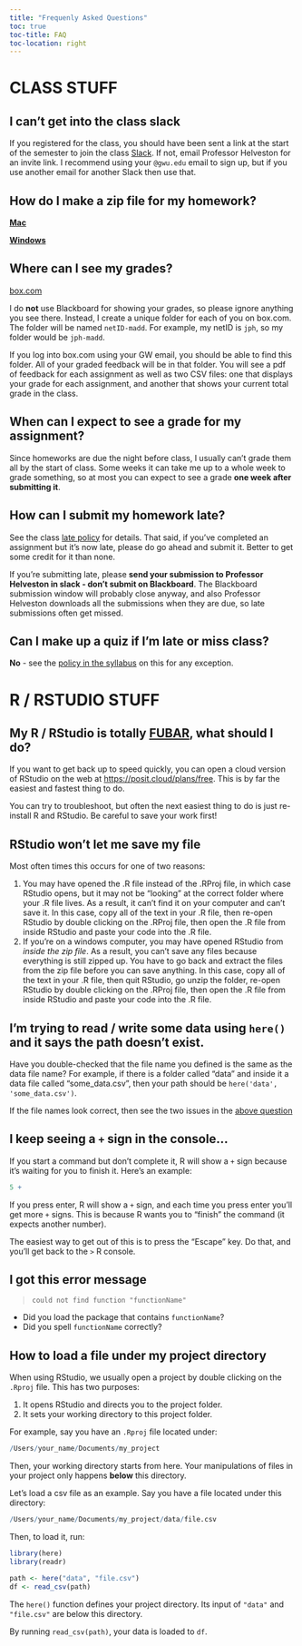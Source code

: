 ```yaml
---
title: "Frequenly Asked Questions"
toc: true
toc-title: FAQ
toc-location: right
---
```


# CLASS STUFF

## I can't get into the class slack

If you registered for the class, you should have been sent a link at the start of the semester to join the class [Slack]({{< var slack >}}). If not, email Professor Helveston for an invite link. I recommend using your `@gwu.edu` email to sign up, but if you use another email for another Slack then use that.

## How do I make a zip file for my homework?

[**Mac**](https://www.youtube.com/watch?v=62tw3wZvQxs&t=23s)

[**Windows**](https://youtu.be/E5qBvtxmBC4?si=Rekeo5C4RHTQd87G&t=30)

## Where can I see my grades?

[box.com](https://box.com/)

I do **not** use Blackboard for showing your grades, so please ignore anything you see there. Instead, I create a unique folder for each of you on box.com. The folder will be named `netID-madd`. For example, my netID is `jph`, so my folder would be `jph-madd`.

If you log into box.com using your GW email, you should be able to find this folder. All of your graded feedback will be in that folder. You will see a pdf of feedback for each assignment as well as two CSV files: one that displays your grade for each assignment, and another that shows your current total grade in the class.

## When can I expect to see a grade for my assignment?

Since homeworks are due the night before class, I usually can't grade them all by the start of class. Some weeks it can take me up to a whole week to grade something, so at most you can expect to see a grade **one week after submitting it**.

## How can I submit my homework late?

See the class [late policy](/syllabus.html#late-policy) for details. That said, if you've completed an assignment but it's now late, please do go ahead and submit it. Better to get some credit for it than none.

If you're submitting late, please **send your submission to Professor Helveston in slack - don't submit on Blackboard**. The Blackboard submission window will probably close anyway, and also Professor Helveston downloads all the submissions when they are due, so late submissions often get missed.

## Can I make up a quiz if I'm late or miss class?

**No** - see the [policy in the syllabus](syllabus.html#quizzes) on this for any exception.

# R / RSTUDIO STUFF

## My R / RStudio is totally [FUBAR](https://en.wikipedia.org/wiki/List_of_military_slang_terms#FUBAR), what should I do? 

If you want to get back up to speed quickly, you can open a cloud version of RStudio on the web at [https://posit.cloud/plans/free](https://posit.cloud/plans/free). This is by far the easiest and fastest thing to do. 

You can try to troubleshoot, but often the next easiest thing to do is just re-install R and RStudio. Be careful to save your work first!

## RStudio won't let me save my file

Most often times this occurs for one of two reasons:

1. You may have opened the .R file instead of the .RProj file, in which case RStudio opens, but it may not be "looking" at the correct folder where your .R file lives. As a result, it can't find it on your computer and can't save it. In this case, copy all of the text in your .R file, then re-open RStudio by double clicking on the .RProj file, then open the .R file from inside RStudio and paste your code into the .R file.
2. If you're on a windows computer, you may have opened RStudio from _inside the zip file_. As a result, you can't save any files because everything is still zipped up. You have to go back and extract the files from the zip file before you can save anything. In this case, copy all of the text in your .R file, then quit RStudio, go unzip the folder, re-open RStudio by double clicking on the .RProj file, then open the .R file from inside RStudio and paste your code into the .R file.

## I'm trying to read / write some data using `here()` and it says the path doesn't exist.

Have you double-checked that the file name you defined is the same as the data file name? For example, if there is a folder called "data" and inside it a data file called "some_data.csv", then your path should be `here('data', 'some_data.csv')`.

If the file names look correct, then see the two issues in the [above question](#rstudio-wont-let-me-save-my-file)

## I keep seeing a `+` sign in the console...

If you start a command but don't complete it, R will show a `+` sign because it's waiting for you to finish it. Here's an example:

```r
5 +
```

If you press enter, R will show a `+` sign, and each time you press enter you'll get more `+` signs. This is because R wants you to "finish" the command (it expects another number).

The easiest way to get out of this is to press the "Escape" key. Do that, and you'll get back to the `>` R console.

## I got this error message

> `could not find function "functionName"`

- Did you load the package that contains `functionName`?
- Did you spell `functionName` correctly?

## How to load a file under my project directory

When using RStudio, we usually open a project by double clicking on the `.Rproj` file. This has two purposes:

1. It opens RStudio and directs you to the project folder.
2. It sets your working directory to this project folder.

For example, say you have an `.Rproj` file located under:

```r
/Users/your_name/Documents/my_project
```

Then, your working directory starts from here. Your manipulations of files in your project only happens **below** this directory.

Let's load a csv file as an example. Say you have a file located under this directory:

```r
/Users/your_name/Documents/my_project/data/file.csv
```

Then, to load it, run:

```r
library(here)
library(readr)

path <- here("data", "file.csv")
df <- read_csv(path)
```

The `here()` function defines your project directory. Its input of `"data"` and `"file.csv"` are below this directory.

By running `read_csv(path)`, your data is loaded to `df`.
